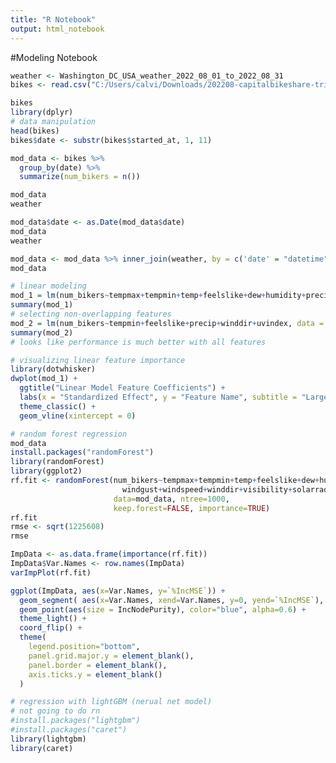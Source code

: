 ---
title: "R Notebook"
output: html_notebook
---
#Modeling Notebook

```{r}
weather <- Washington_DC_USA_weather_2022_08_01_to_2022_08_31
bikes <- read.csv("C:/Users/calvi/Downloads/202208-capitalbikeshare-tripdata/202208-capitalbikeshare-tripdata.csv")
```


```{r}
bikes
library(dplyr)
# data manipulation
head(bikes)
bikes$date <- substr(bikes$started_at, 1, 11)

mod_data <- bikes %>%
  group_by(date) %>%
  summarize(num_bikers = n())

mod_data
weather

mod_data$date <- as.Date(mod_data$date)
mod_data
weather

mod_data <- mod_data %>% inner_join(weather, by = c('date' = "datetime"))
mod_data
```

```{r}
# linear modeling
mod_1 = lm(num_bikers~tempmax+tempmin+temp+feelslike+dew+humidity+precip+windgust+windspeed+winddir+visibility+solarradiation+severerisk+uvindex, data = mod_data)
summary(mod_1)
# selecting non-overlapping features
mod_2 = lm(num_bikers~tempmin+feelslike+precip+winddir+uvindex, data = mod_data)
summary(mod_2)
# looks like performance is much better with all features
```
```{r}
# visualizing linear feature importance
library(dotwhisker)
dwplot(mod_1) +
  ggtitle("Linear Model Feature Coefficients") +
  labs(x = "Standardized Effect", y = "Feature Name", subtitle = "Large importance in precipitation, tempurature") +
  theme_classic() +
  geom_vline(xintercept = 0)

```


```{r}
# random forest regression
mod_data
install.packages("randomForest")
library(randomForest)
library(ggplot2)
rf.fit <- randomForest(num_bikers~tempmax+tempmin+temp+feelslike+dew+humidity+precip+
                         windgust+windspeed+winddir+visibility+solarradiation+severerisk+uvindex,
                       data=mod_data, ntree=1000,
                       keep.forest=FALSE, importance=TRUE)
rf.fit
rmse <- sqrt(1225608)
rmse

ImpData <- as.data.frame(importance(rf.fit))
ImpData$Var.Names <- row.names(ImpData)
varImpPlot(rf.fit)
```

```{r}

ggplot(ImpData, aes(x=Var.Names, y=`%IncMSE`)) +
  geom_segment( aes(x=Var.Names, xend=Var.Names, y=0, yend=`%IncMSE`), color="skyblue") +
  geom_point(aes(size = IncNodePurity), color="blue", alpha=0.6) +
  theme_light() +
  coord_flip() +
  theme(
    legend.position="bottom",
    panel.grid.major.y = element_blank(),
    panel.border = element_blank(),
    axis.ticks.y = element_blank()
  )
```

```{r}
# regression with lightGBM (nerual net model)
# not going to do rn
#install.packages("lightgbm")
#install.packages("caret")
library(lightgbm)
library(caret)




 
```









